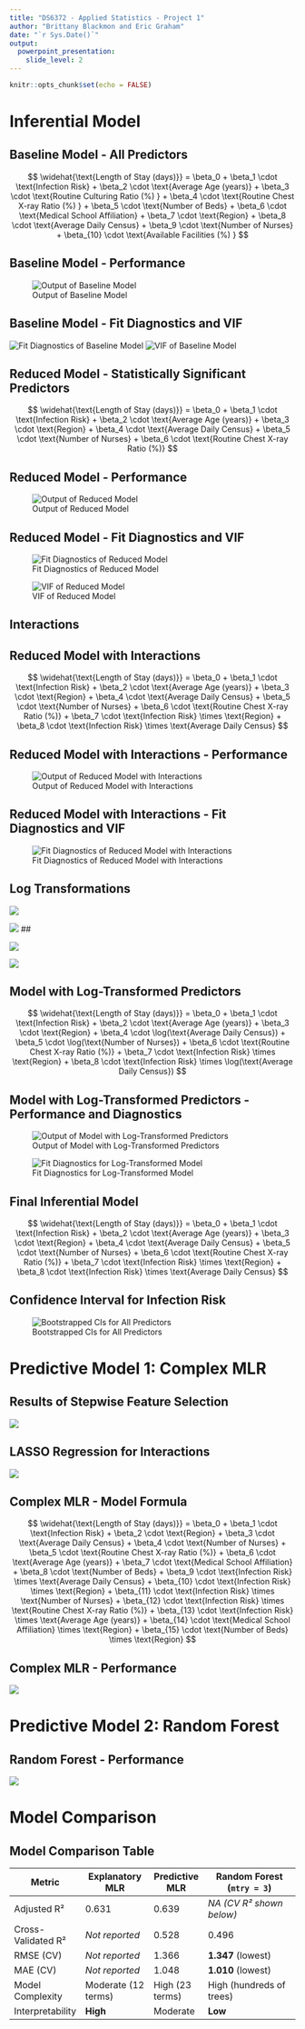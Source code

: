 ```yaml
---
title: "DS6372 - Applied Statistics - Project 1"
author: "Brittany Blackmon and Eric Graham"
date: "`r Sys.Date()`"
output: 
  powerpoint_presentation:
    slide_level: 2
---
```


```r
knitr::opts_chunk$set(echo = FALSE)
```

# Inferential Model

## Baseline Model - All Predictors

$$
\widehat{\text{Length of Stay (days)}} = 
\beta_0 + 
\beta_1 \cdot \text{Infection Risk} + 
\beta_2 \cdot \text{Average Age (years)} + 
\beta_3 \cdot \text{Routine Culturing Ratio (%) } + 
\beta_4 \cdot \text{Routine Chest X-ray Ratio (%) } + 
\beta_5 \cdot \text{Number of Beds} + 
\beta_6 \cdot \text{Medical School Affiliation} + 
\beta_7 \cdot \text{Region} + 
\beta_8 \cdot \text{Average Daily Census} + 
\beta_9 \cdot \text{Number of Nurses} + 
\beta_{10} \cdot \text{Available Facilities (%) }
$$

## Baseline Model - Performance

![Output of Baseline Model](01_baseline_model_output.png)

## Baseline Model - Fit Diagnostics and VIF

![Fit Diagnostics of Baseline Model](01_baseline_model_diagnostics.png)
![VIF of Baseline Model](01_baseline_model_vif.png)

## Reduced Model - Statistically Significant Predictors

$$
\widehat{\text{Length of Stay (days)}} = 
\beta_0 + 
\beta_1 \cdot \text{Infection Risk} + 
\beta_2 \cdot \text{Average Age (years)} + 
\beta_3 \cdot \text{Region} + 
\beta_4 \cdot \text{Average Daily Census} + 
\beta_5 \cdot \text{Number of Nurses} + 
\beta_6 \cdot \text{Routine Chest X-ray Ratio (%)}
$$

## Reduced Model - Performance

![Output of Reduced Model](02_reduced_model_output.png)

## Reduced Model - Fit Diagnostics and VIF

![Fit Diagnostics of Reduced Model](02_reduced_model_diagnostics.png)

![VIF of Reduced Model](02_reduced_model_vif.png)

## Interactions

[](03_reduced_model_interaction1.png)
[](03_reduced_model_interaction2.png)

## Reduced Model with Interactions

$$
\widehat{\text{Length of Stay (days)}} = 
\beta_0 + 
\beta_1 \cdot \text{Infection Risk} + 
\beta_2 \cdot \text{Average Age (years)} + 
\beta_3 \cdot \text{Region} + 
\beta_4 \cdot \text{Average Daily Census} + 
\beta_5 \cdot \text{Number of Nurses} + 
\beta_6 \cdot \text{Routine Chest X-ray Ratio (%)} + 
\beta_7 \cdot \text{Infection Risk} \times \text{Region} + 
\beta_8 \cdot \text{Infection Risk} \times \text{Average Daily Census}
$$

## Reduced Model with Interactions - Performance

![Output of Reduced Model with Interactions](03_reduced_model_output.png)

## Reduced Model with Interactions - Fit Diagnostics and VIF

![Fit Diagnostics of Reduced Model with Interactions](03_reduced_model_diagnostics.png)

## Log Transformations

![](04_raw_trend_1.png)

![](04_log_trend_1.png)
##

![](04_raw_trend_2.png)

![](04_log_trend_2.png)

## Model with Log-Transformed Predictors

$$
\widehat{\text{Length of Stay (days)}} = 
\beta_0 + 
\beta_1 \cdot \text{Infection Risk} + 
\beta_2 \cdot \text{Average Age (years)} + 
\beta_3 \cdot \text{Region} + 
\beta_4 \cdot \log(\text{Average Daily Census}) + 
\beta_5 \cdot \log(\text{Number of Nurses}) + 
\beta_6 \cdot \text{Routine Chest X-ray Ratio (%)} + 
\beta_7 \cdot \text{Infection Risk} \times \text{Region} + 
\beta_8 \cdot \text{Infection Risk} \times \log(\text{Average Daily Census})
$$

## Model with Log-Transformed Predictors - Performance and Diagnostics

![Output of Model with Log-Transformed Predictors](04_log_model_⁭output.png)

![Fit Diagnostics for Log-Transformed Model](04_log_model_diagnostics.png)

## Final Inferential Model

$$
\widehat{\text{Length of Stay (days)}} = 
\beta_0 + 
\beta_1 \cdot \text{Infection Risk} + 
\beta_2 \cdot \text{Average Age (years)} + 
\beta_3 \cdot \text{Region} + 
\beta_4 \cdot \text{Average Daily Census} + 
\beta_5 \cdot \text{Number of Nurses} + 
\beta_6 \cdot \text{Routine Chest X-ray Ratio (%)} + 
\beta_7 \cdot \text{Infection Risk} \times \text{Region} + 
\beta_8 \cdot \text{Infection Risk} \times \text{Average Daily Census}
$$

## Confidence Interval for Infection Risk

![Bootstrapped CIs for All Predictors](05_bootstrap_ci.png)

# Predictive Model 1: Complex MLR

## Results of Stepwise Feature Selection

![](06_complex_mlr_stepwise_selection.png)

## LASSO Regression for Interactions

![](06_complex_mlr_lasso_interactions.png)

## Complex MLR - Model Formula

$$
\widehat{\text{Length of Stay (days)}} = 
\beta_0 + 
\beta_1 \cdot \text{Infection Risk} + 
\beta_2 \cdot \text{Region} + 
\beta_3 \cdot \text{Average Daily Census} + 
\beta_4 \cdot \text{Number of Nurses} + 
\beta_5 \cdot \text{Routine Chest X-ray Ratio (%)} + 
\beta_6 \cdot \text{Average Age (years)} + 
\beta_7 \cdot \text{Medical School Affiliation} + 
\beta_8 \cdot \text{Number of Beds} + 
\beta_9 \cdot \text{Infection Risk} \times \text{Average Daily Census} + 
\beta_{10} \cdot \text{Infection Risk} \times \text{Region} + 
\beta_{11} \cdot \text{Infection Risk} \times \text{Number of Nurses} + 
\beta_{12} \cdot \text{Infection Risk} \times \text{Routine Chest X-ray Ratio (%)} + 
\beta_{13} \cdot \text{Infection Risk} \times \text{Average Age (years)} + 
\beta_{14} \cdot \text{Medical School Affiliation} \times \text{Region} + 
\beta_{15} \cdot \text{Number of Beds} \times \text{Region}
$$

## Complex MLR - Performance

![](06_complex_mlr_output.png)

# Predictive Model 2: Random Forest

## Random Forest - Performance

![](07_random_forest_mtry_graph.png)

# Model Comparison

## Model Comparison Table

| Metric             | Explanatory MLR     | Predictive MLR  | Random Forest (`mtry = 3`) |
| ------------------ | ------------------- | --------------- | -------------------------- |
| Adjusted R²        | 0.631               | 0.639           | *NA (CV R² shown below)*   |
| Cross-Validated R² | *Not reported*      | 0.528           | 0.496                      |
| RMSE (CV)          | *Not reported*      | 1.366           | **1.347** (lowest)         |
| MAE (CV)           | *Not reported*      | 1.048           | **1.010** (lowest)         |
| Model Complexity   | Moderate (12 terms) | High (23 terms) | High (hundreds of trees)   |
| Interpretability   | **High**            | Moderate        | **Low**                    |